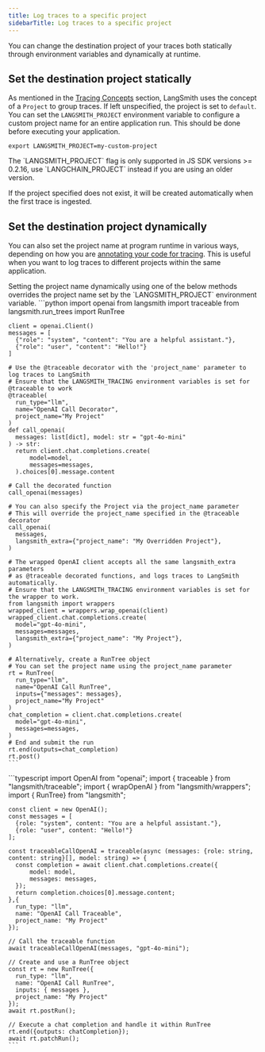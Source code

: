 ```yaml
---
title: Log traces to a specific project
sidebarTitle: Log traces to a specific project
---
```


You can change the destination project of your traces both statically through environment variables and dynamically at runtime.

## Set the destination project statically

As mentioned in the [Tracing Concepts](/langsmith/observability-concepts#projects) section, LangSmith uses the concept of a `Project` to group traces. If left unspecified, the project is set to `default`. You can set the `LANGSMITH_PROJECT` environment variable to configure a custom project name for an entire application run. This should be done before executing your application.

```
export LANGSMITH_PROJECT=my-custom-project
```

<Warning>
  The `LANGSMITH_PROJECT` flag is only supported in JS SDK versions >= 0.2.16, use `LANGCHAIN_PROJECT` instead if you are using an older version.
</Warning>

If the project specified does not exist, it will be created automatically when the first trace is ingested.

## Set the destination project dynamically

You can also set the project name at program runtime in various ways, depending on how you are [annotating your code for tracing](/langsmith/annotate-code). This is useful when you want to log traces to different projects within the same application.

<Note>
  Setting the project name dynamically using one of the below methods overrides the project name set by the `LANGSMITH_PROJECT` environment variable.
</Note>

<Tabs>
  <Tab title="Python">
    ```python
    import openai
    from langsmith import traceable
    from langsmith.run_trees import RunTree
    
    client = openai.Client()
    messages = [
      {"role": "system", "content": "You are a helpful assistant."},
      {"role": "user", "content": "Hello!"}
    ]
    
    # Use the @traceable decorator with the 'project_name' parameter to log traces to LangSmith
    # Ensure that the LANGSMITH_TRACING environment variables is set for @traceable to work
    @traceable(
      run_type="llm",
      name="OpenAI Call Decorator",
      project_name="My Project"
    )
    def call_openai(
      messages: list[dict], model: str = "gpt-4o-mini"
    ) -> str:
      return client.chat.completions.create(
          model=model,
          messages=messages,
      ).choices[0].message.content
    
    # Call the decorated function
    call_openai(messages)
    
    # You can also specify the Project via the project_name parameter
    # This will override the project_name specified in the @traceable decorator
    call_openai(
      messages,
      langsmith_extra={"project_name": "My Overridden Project"},
    )
    
    # The wrapped OpenAI client accepts all the same langsmith_extra parameters
    # as @traceable decorated functions, and logs traces to LangSmith automatically.
    # Ensure that the LANGSMITH_TRACING environment variables is set for the wrapper to work.
    from langsmith import wrappers
    wrapped_client = wrappers.wrap_openai(client)
    wrapped_client.chat.completions.create(
      model="gpt-4o-mini",
      messages=messages,
      langsmith_extra={"project_name": "My Project"},
    )
    
    # Alternatively, create a RunTree object
    # You can set the project name using the project_name parameter
    rt = RunTree(
      run_type="llm",
      name="OpenAI Call RunTree",
      inputs={"messages": messages},
      project_name="My Project"
    )
    chat_completion = client.chat.completions.create(
      model="gpt-4o-mini",
      messages=messages,
    )
    # End and submit the run
    rt.end(outputs=chat_completion)
    rt.post()
    ```
  </Tab>
  <Tab title="TypeScript">
    ```typescript
    import OpenAI from "openai";
    import { traceable } from "langsmith/traceable";
    import { wrapOpenAI } from "langsmith/wrappers";
    import { RunTree} from "langsmith";
    
    const client = new OpenAI();
    const messages = [
      {role: "system", content: "You are a helpful assistant."},
      {role: "user", content: "Hello!"}
    ];
    
    const traceableCallOpenAI = traceable(async (messages: {role: string, content: string}[], model: string) => {
      const completion = await client.chat.completions.create({
          model: model,
          messages: messages,
      });
      return completion.choices[0].message.content;
    },{
      run_type: "llm",
      name: "OpenAI Call Traceable",
      project_name: "My Project"
    });
    
    // Call the traceable function
    await traceableCallOpenAI(messages, "gpt-4o-mini");
    
    // Create and use a RunTree object
    const rt = new RunTree({
      run_type: "llm",
      name: "OpenAI Call RunTree",
      inputs: { messages },
      project_name: "My Project"
    });
    await rt.postRun();
    
    // Execute a chat completion and handle it within RunTree
    rt.end({outputs: chatCompletion});
    await rt.patchRun();
    ```
  </Tab>
</Tabs>
